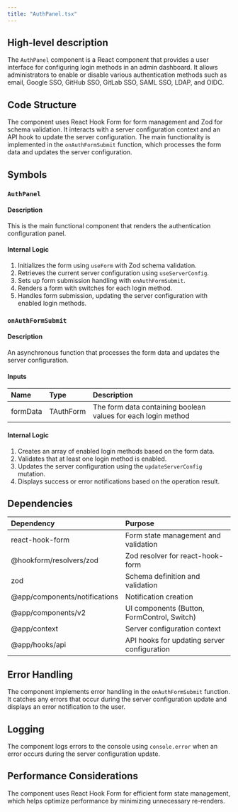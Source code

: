 ```yaml
---
title: "AuthPanel.tsx"
---
```


## High-level description
The `AuthPanel` component is a React component that provides a user interface for configuring login methods in an admin dashboard. It allows administrators to enable or disable various authentication methods such as email, Google SSO, GitHub SSO, GitLab SSO, SAML SSO, LDAP, and OIDC.

## Code Structure
The component uses React Hook Form for form management and Zod for schema validation. It interacts with a server configuration context and an API hook to update the server configuration. The main functionality is implemented in the `onAuthFormSubmit` function, which processes the form data and updates the server configuration.

## Symbols

### `AuthPanel`
#### Description
This is the main functional component that renders the authentication configuration panel.

#### Internal Logic
1. Initializes the form using `useForm` with Zod schema validation.
2. Retrieves the current server configuration using `useServerConfig`.
3. Sets up form submission handling with `onAuthFormSubmit`.
4. Renders a form with switches for each login method.
5. Handles form submission, updating the server configuration with enabled login methods.

### `onAuthFormSubmit`
#### Description
An asynchronous function that processes the form data and updates the server configuration.

#### Inputs
| Name | Type | Description |
|:-----|:-----|:------------|
| formData | TAuthForm | The form data containing boolean values for each login method |

#### Internal Logic
1. Creates an array of enabled login methods based on the form data.
2. Validates that at least one login method is enabled.
3. Updates the server configuration using the `updateServerConfig` mutation.
4. Displays success or error notifications based on the operation result.

## Dependencies
| Dependency | Purpose |
|:-----------|:--------|
| react-hook-form | Form state management and validation |
| @hookform/resolvers/zod | Zod resolver for react-hook-form |
| zod | Schema definition and validation |
| @app/components/notifications | Notification creation |
| @app/components/v2 | UI components (Button, FormControl, Switch) |
| @app/context | Server configuration context |
| @app/hooks/api | API hooks for updating server configuration |

## Error Handling
The component implements error handling in the `onAuthFormSubmit` function. It catches any errors that occur during the server configuration update and displays an error notification to the user.

## Logging
The component logs errors to the console using `console.error` when an error occurs during the server configuration update.

## Performance Considerations
The component uses React Hook Form for efficient form state management, which helps optimize performance by minimizing unnecessary re-renders.